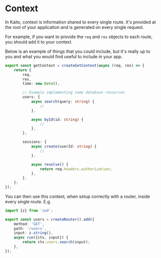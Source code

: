 # Context

In Kaito, context is information shared to every single route. It's provided at the root of your application and is generated on every single request.

For example, if you want to provide the `req` and `res` objects to each route, you should add it to your context.

Below is an example of things that you could include, but it's really up to you and what you would find useful to include in your app.

```ts
export const getContext = createGetContext(async (req, res) => {
	return {
		req,
		res,
		time: new Date(),

		// Example implementing some database resources
		users: {
			async search(query: string) {
				//
			},

			async byId(id: string) {
				//
			},
		},

		sessions: {
			async create(userId: string) {
				//
			},

			async resolve() {
				return req.headers.authorization;
			},
		},
	};
});
```

You can then use this context, when setup correctly with a router, inside every single route. E.g.

```ts
import {z} from 'zod';

export const users = createRouter().add({
	method: 'GET',
	path: '/users',
	input: z.string(),
	async run({ctx, input}) {
		return ctx.users.search(input);
	},
});
```
